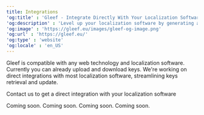```yaml
---
title: Integrations
'og:title' : 'Gleef - Integrate Directly With Your Localization Software'
'og:description' : 'Level up your localization software by generating and managing localization keys automatically thanks to AI. Directly retrieve keys and send generated ones to your localization software.'
'og:image' : 'https://gleef.eu/images/gleef-og-image.png'
'og:url' : 'https://gleef.eu/'
'og:type' : 'website'
'og:locale' : 'en_US'
---
```


Gleef is compatible with any web technology and localization software. Currently you can already upload and download keys.
We're working on direct integrations with most localization software, streamlining keys retrieval and update.

<Note>Contact us to get a direct integration with your localization software</Note>

<CardGroup cols={2}>
    <Card
        title="Phrase"
        icon="phrase"
        href="/figma-plugin/integrations/phrase"
    >
        Coming soon.
    </Card>
    <Card
        title="Lokalise"
        icon="lokalise"
        href="/figma-plugin/integrations/lokalise"
    >
        Coming soon.
    </Card>
    <Card
        title="Crowdin"
        icon="crowdin"
        href="/figma-plugin/integrations/crowdin"
    >
        Coming soon.
    </Card>
    <Card
        title="Transifex"
        icon="transifex"
        href="/figma-plugin/integrations/transifex"
    >
        Coming soon.
    </Card>
</CardGroup>
